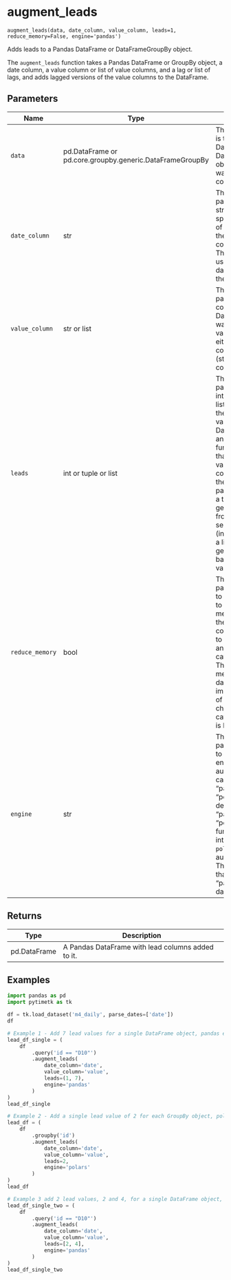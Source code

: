 # augment_leads { #pytimetk.augment_leads }

`augment_leads(data, date_column, value_column, leads=1, reduce_memory=False, engine='pandas')`

Adds leads to a Pandas DataFrame or DataFrameGroupBy object.

The `augment_leads` function takes a Pandas DataFrame or GroupBy object, a 
date column, a value column or list of value columns, and a lag or list of 
lags, and adds lagged versions of the value columns to the DataFrame.

## Parameters

| Name            | Type                                                     | Description                                                                                                                                                                                                                                                                                                                                                                                                                                 | Default    |
|-----------------|----------------------------------------------------------|---------------------------------------------------------------------------------------------------------------------------------------------------------------------------------------------------------------------------------------------------------------------------------------------------------------------------------------------------------------------------------------------------------------------------------------------|------------|
| `data`          | pd.DataFrame or pd.core.groupby.generic.DataFrameGroupBy | The `data` parameter is the input DataFrame or DataFrameGroupBy object  that you want to add lagged columns to.                                                                                                                                                                                                                                                                                                                             | _required_ |
| `date_column`   | str                                                      | The `date_column` parameter is a string that specifies the name of the  column in the DataFrame that contains the dates. This column will be  used to sort the data before adding the lagged values.                                                                                                                                                                                                                                        | _required_ |
| `value_column`  | str or list                                              | The `value_column` parameter is the column(s) in the DataFrame that you  want to add lagged values for. It can be either a single column name  (string) or a list of column names.                                                                                                                                                                                                                                                          | _required_ |
| `leads`         | int or tuple or list                                     | The `leads` parameter is an integer, tuple, or list that specifies the  number of lead values to add to the DataFrame.   - If it is an integer, the function will add that number of lead values    for each column specified in the `value_column` parameter.   - If it is a tuple, it will generate leads from the first to the second    value (inclusive).   - If it is a list, it will generate leads based on the values in the list. | `1`        |
| `reduce_memory` | bool                                                     | The `reduce_memory` parameter is used to specify whether to reduce the memory usage of the DataFrame by converting int, float to smaller bytes and str to categorical data. This reduces memory for large data but may impact resolution of float and will change str to categorical. Default is False.                                                                                                                                     | `False`    |
| `engine`        | str                                                      | The `engine` parameter is used to specify the engine to use for  augmenting lags. It can be either "pandas" or "polars".   - The default value is "pandas".  - When "polars", the function will internally use the `polars` library    for augmenting lags. This can be faster than using "pandas" for large datasets.                                                                                                                      | `'pandas'` |

## Returns

| Type         | Description                                       |
|--------------|---------------------------------------------------|
| pd.DataFrame | A Pandas DataFrame with lead columns added to it. |

## Examples

```python
import pandas as pd
import pytimetk as tk

df = tk.load_dataset('m4_daily', parse_dates=['date'])
df
```

```python
# Example 1 - Add 7 lead values for a single DataFrame object, pandas engine
lead_df_single = (
    df 
        .query('id == "D10"')
        .augment_leads(
            date_column='date',
            value_column='value',
            leads=(1, 7),
            engine='pandas'
        )
)
lead_df_single
```
```python
# Example 2 - Add a single lead value of 2 for each GroupBy object, polars engine
lead_df = (
    df 
        .groupby('id')
        .augment_leads(
            date_column='date',
            value_column='value',
            leads=2,
            engine='polars'
        )
)
lead_df
```

```python
# Example 3 add 2 lead values, 2 and 4, for a single DataFrame object, pandas engine
lead_df_single_two = (
    df 
        .query('id == "D10"')
        .augment_leads(
            date_column='date',
            value_column='value',
            leads=[2, 4],
            engine='pandas'
        )
)
lead_df_single_two
```